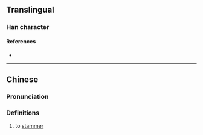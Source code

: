 {{character info/new}}
==Translingual==

===Han character===
{{Han char|rn=19|rad=力|as=03|sn=5|four=|canj=HJKS|ids=⿰千力}}

====References====
* {{Han ref|kx=0146.140|hdz=10366.020|uh=3513|ud=13587}}

----

==Chinese==
{{zh-forms}}

===Pronunciation===
{{zh-pron
|m=jiǎn,xiàn
|m-s=
|dg=
|c=gin2,zin2
|c-t=
|g=
|h=pfs=
|j=
|mb=
|md=
|mn=
|mn-t=
|w=
|x=
|mc=y
|oc=y
|cat=v
}}

===Definitions===
{{zh-hanzi}}

# to [[stammer]]